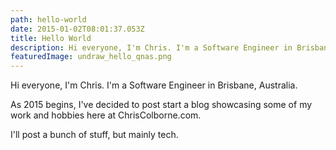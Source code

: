 ```yaml
---
path: hello-world
date: 2015-01-02T08:01:37.053Z
title: Hello World
description: Hi everyone, I'm Chris. I'm a Software Engineer in Brisbane, Australia.
featuredImage: undraw_hello_qnas.png
---
```

Hi everyone, I'm Chris. I'm a Software Engineer in Brisbane, Australia.

As 2015 begins, I've decided to post start a blog showcasing some of my work and hobbies here at ChrisColborne.com.

I'll post a bunch of stuff, but mainly tech.